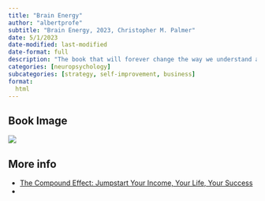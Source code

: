 ```yaml
---
title: "Brain Energy"
author: "albertprofe"
subtitle: "Brain Energy, 2023, Christopher M. Palmer"
date: 5/1/2023
date-modified: last-modified
date-format: full
description: "The book that will forever change the way we understand and treat mental health."
categories: [neuropsychology]
subcategories: [strategy, self-improvement, business]
format:
  html
---
```


## Book Image

![](/books/brainEnergy.jpegg)

## More info

- [The Compound Effect: Jumpstart Your Income, Your Life, Your Success](https://www.amazon.com/Compound-Effect-Jumpstart-Income-Success/dp/159315724X){.external}
- [](){.external}
